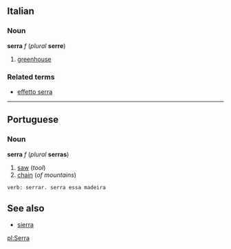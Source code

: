 ==Italian==
===Noun===
'''serra''' ''f'' (''plural'' '''serre''')

#[[greenhouse]]

===Related terms===
*[[effetto serra]]

----
==Portuguese==
===Noun===

'''serra''' ''f'' (''plural'' '''serras''')

#[[saw]] (''tool'')
#[[chain]] (''of mountains'')
 verb: serrar. serra essa madeira

==See also==
*[[sierra]]

[[pl:Serra]]